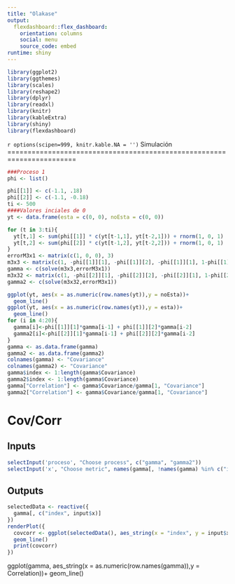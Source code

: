---
title: "Olakase"
output: 
  flexdashboard::flex_dashboard:
    orientation: columns
    social: menu
    source_code: embed
runtime: shiny
---
```{r}
library(ggplot2)
library(ggthemes)
library(scales)
library(reshape2)
library(dplyr)
library(readxl)
library(knitr)
library(kableExtra)
library(shiny)
library(flexdashboard)
```
`r options(scipen=999, knitr.kable.NA = '')`
Simulación
=======================================================================
```{r}
###Proceso 1
phi <- list()

phi[[1]] <- c(-1.1, .18)
phi[[2]] <- c(-1.1, -0.18)
ti <- 500
####Valores inciales de 0
yt <- data.frame(esta = c(0, 0), noEsta = c(0, 0))

for (t in 3:ti){
  yt[t,1] <- sum(phi[[1]] * c(yt[t-1,1], yt[t-2,1])) + rnorm(1, 0, 1)
  yt[t,2] <- sum(phi[[2]] * c(yt[t-1,2], yt[t-2,2])) + rnorm(1, 0, 1)
}
errorM3x1 <- matrix(c(1, 0, 0), 3)
m3x3 <- matrix(c(1, -phi[[1]][1], -phi[[1]][2], -phi[[1]][1], 1-phi[[1]][2], -phi[[1]][1], -phi[[1]][2], 0, 1), 3, 3)
gamma <- c(solve(m3x3,errorM3x1))
m3x32 <- matrix(c(1, -phi[[2]][1], -phi[[2]][2], -phi[[2]][1], 1-phi[[2]][2], -phi[[2]][1], -phi[[2]][2], 0, 1), 3, 3)
gamma2 <- c(solve(m3x32,errorM3x1))

ggplot(yt, aes(x = as.numeric(row.names(yt)),y = noEsta))+
  geom_line()
ggplot(yt, aes(x = as.numeric(row.names(yt)),y = esta))+
  geom_line()
for (i in 4:20){
  gamma[i]<-phi[[1]][1]*gamma[i-1] + phi[[1]][2]*gamma[i-2]  
  gamma2[i]<-phi[[2]][1]*gamma[i-1] + phi[[2]][2]*gamma[i-2]  
}
gamma <- as.data.frame(gamma)
gamma2 <- as.data.frame(gamma2)
colnames(gamma) <- "Covariance"
colnames(gamma2) <- "Covariance"
gamma$index <- 1:length(gamma$Covariance)
gamma2$index <- 1:length(gamma$Covariance)
gamma["Correlation"] <- gamma$Covariance/gamma[1, "Covariance"]
gamma2["Correlation"] <- gamma$Covariance/gamma[1, "Covariance"]
```



Cov/Corr
=======================================================================
Inputs {.sidebar}
-----------------------------------------------------------------------
```{r}
selectInput('proceso', "Choose process", c("gamma", "gamma2"))
selectInput('x', "Choose metric", names(gamma[, !names(gamma) %in% c("index")]))
```

Outputs
-----------------------------------------------------------------------
```{r}
selectedData <- reactive({
  gamma[, c("index", input$x)]
})
renderPlot({
  covcorr <- ggplot(selectedData(), aes_string(x = "index", y = input$x))+
  geom_line()
  print(covcorr)
})
```



ggplot(gamma, aes_string(x = as.numeric(row.names(gamma)),y = Correlation))+
  geom_line()
